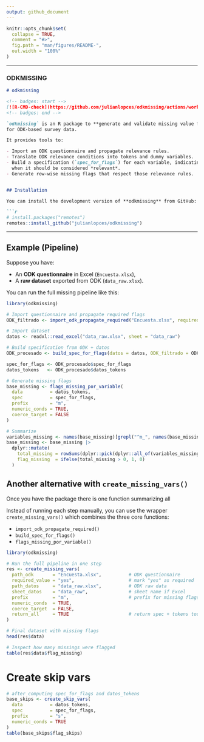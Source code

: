 ```yaml
---
output: github_document
---
```


<!-- README.md is generated from README.Rmd. Please edit that file -->

```r
knitr::opts_chunk$set(
  collapse = TRUE,
  comment = "#>",
  fig.path = "man/figures/README-",
  out.width = "100%"
)
```

---

### ODKMISSING

```markdown
# odkmissing

<!-- badges: start -->
[![R-CMD-check](https://github.com/julianlopces/odkmissing/actions/workflows/R-CMD-check.yaml/badge.svg)](https://github.com/julianlopces/odkmissing/actions/workflows/R-CMD-check.yaml)
<!-- badges: end -->

`odkmissing` is an R package to **generate and validate missing value flags** 
for ODK-based survey data.  

It provides tools to:

- Import an ODK questionnaire and propagate relevance rules.  
- Translate ODK relevance conditions into tokens and dummy variables.  
- Build a specification (`spec_for_flags`) for each variable, indicating 
  when it should be considered *relevant*.  
- Generate row-wise missing flags that respect those relevance rules.  


## Installation

You can install the development version of **odkmissing** from GitHub:

```r
# install.packages("remotes")
remotes::install_github("julianlopces/odkmissing")
```


---

## Example (Pipeline)


Suppose you have:

- An **ODK questionnaire** in Excel (`Encuesta.xlsx`),  
- A **raw dataset** exported from ODK (`data_raw.xlsx`).  

You can run the full missing pipeline like this:

```r
library(odkmissing)

# Import questionnaire and propagate required flags
ODK_filtrado <- import_odk_propagate_required("Encuesta.xlsx", required_value = "yes")

# Import dataset
datos <- readxl::read_excel("data_raw.xlsx", sheet = "data_raw")

# Build specification from ODK + datos
ODK_procesado <- build_spec_for_flags(datos = datos, ODK_filtrado = ODK_filtrado)

spec_for_flags <- ODK_procesado$spec_for_flags
datos_tokens   <- ODK_procesado$datos_tokens

# Generate missing flags
base_missing <- flags_missing_por_variable(
  data          = datos_tokens,
  spec          = spec_for_flags,
  prefix        = "m",
  numeric_conds = TRUE,
  coerce_target = FALSE
)

# Summarize
variables_missing <- names(base_missing)[grepl("^m_", names(base_missing))]
base_missing <- base_missing |>
  dplyr::mutate(
    total_missing = rowSums(dplyr::pick(dplyr::all_of(variables_missing)), na.rm = TRUE),
    flag_missing  = ifelse(total_missing > 0, 1, 0)
  )
```

## Another alternative with `create_missing_vars()`

Once you have the package there is one function summarizing all

Instead of running each step manually, you can use the wrapper 
`create_missing_vars()` which combines the three core functions:

- `import_odk_propagate_required()`
- `build_spec_for_flags()`
- `flags_missing_por_variable()`

```r
library(odkmissing)

# Run the full pipeline in one step
res <- create_missing_vars(
  path_odk       = "Encuesta.xlsx",          # ODK questionnaire
  required_value = "yes",                    # mark "yes" as required
  path_datos     = "data_raw.xlsx",          # ODK raw data
  sheet_datos    = "data_raw",               # sheet name if Excel
  prefix         = "m",                      # prefix for missing flags
  numeric_conds  = TRUE,
  coerce_target  = FALSE,
  return_all     = TRUE                      # return spec + tokens too
)

# Final dataset with missing flags
head(res$data)

# Inspect how many missings were flagged
table(res$data$flag_missing)

```

# Create skip vars

```r

# after computing spec_for_flags and datos_tokens
base_skips <- create_skip_vars(
  data          = datos_tokens,
  spec          = spec_for_flags,
  prefix        = "s",
  numeric_conds = TRUE
)
table(base_skips$flag_skips)

```



